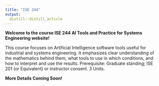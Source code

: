 ```yaml
---
title: "ISE 244"
output: 
  distill::distill_article
---
```





**Welcome to the course ISE 244 AI Tools and Practice for Systems Engineering website!**

This course focuses on Artificial Intelligence software tools useful for industrial and systems engineering. It emphasizes clear understanding of the mathematics behind them, what tools to use in which conditions, and how to interpret and use the results. Prerequisite: Graduate standing; ISE 201 (or Equivalent) or instructor consent. 3 Units.


**More Details Coming Soon!**